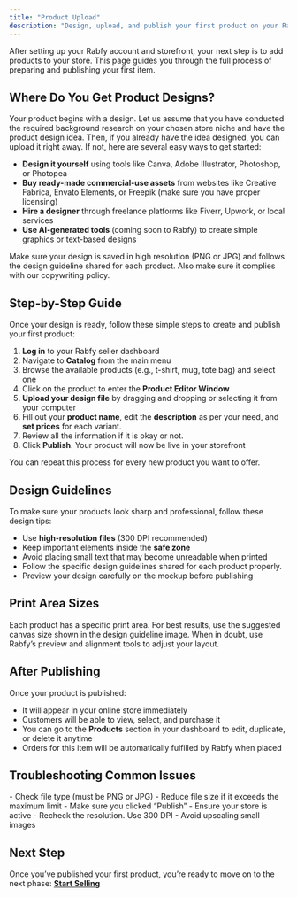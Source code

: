 ```yaml
---
title: "Product Upload"
description: "Design, upload, and publish your first product on your Rabfy store"
---
```


After setting up your Rabfy account and storefront, your next step is to add products to your store. This page guides you through the full process of preparing and publishing your first item.

## **Where Do You Get Product Designs?**

Your product begins with a design. Let us assume that you have conducted the required background research on your chosen store niche and have the product design idea. Then, if you already have the idea designed, you can upload it right away. If not, here are several easy ways to get started:

- **Design it yourself** using tools like Canva, Adobe Illustrator, Photoshop, or Photopea
- **Buy ready-made commercial-use assets** from websites like Creative Fabrica, Envato Elements, or Freepik (make sure you have proper licensing)
- **Hire a designer** through freelance platforms like Fiverr, Upwork, or local services
- **Use AI-generated tools** (coming soon to Rabfy) to create simple graphics or text-based designs

Make sure your design is saved in high resolution (PNG or JPG) and follows the design guideline shared for each product. Also make sure it complies with our copywriting policy. 

## Step-by-Step Guide

Once your design is ready, follow these simple steps to create and publish your first product:

1. **Log in** to your Rabfy seller dashboard
2. Navigate to **Catalog** from the main menu
3. Browse the available products (e.g., t-shirt, mug, tote bag) and select one
4. Click on the product to enter the **Product Editor Window**
5. **Upload your design file** by dragging and dropping or selecting it from your computer
6. Fill out your **product name**, edit the **description** as per your need, and **set prices** for each variant. 
7. Review all the information if it is okay or not. 
8. Click **Publish**. Your product will now be live in your storefront

You can repeat this process for every new product you want to offer.

## **Design Guidelines**

To make sure your products look sharp and professional, follow these design tips:

- Use **high-resolution files** (300 DPI recommended)
- Keep important elements inside the **safe zone**
- Avoid placing small text that may become unreadable when printed
- Follow the specific design guidelines shared for each product properly.
- Preview your design carefully on the mockup before publishing

## **Print Area Sizes**

Each product has a specific print area. For best results, use the suggested canvas size shown in the design guideline image. When in doubt, use Rabfy’s preview and alignment tools to adjust your layout. 

## **After Publishing**

Once your product is published:

- It will appear in your online store immediately
- Customers will be able to view, select, and purchase it
- You can go to the **Products** section in your dashboard to edit, duplicate, or delete it anytime
- Orders for this item will be automatically fulfilled by Rabfy when placed

## **Troubleshooting Common Issues**

<AccordionGroup>
  <Accordion title="Design not uploading?">
    - Check file type (must be PNG or JPG)
    - Reduce file size if it exceeds the maximum limit
  </Accordion>
  <Accordion title="Product not appearing in store?">
    - Make sure you clicked “Publish”
    - Ensure your store is active
  </Accordion>
  <Accordion title="Design looks blurry on preview?">
    - Recheck the resolution. Use 300 DPI
    - Avoid upscaling small images
  </Accordion>
</AccordionGroup>

## **Next Step**

Once you’ve published your first product, you’re ready to move on to the next phase: [**<u>Start Selling</u>**](https://docs.rabfy.com/start-selling)
